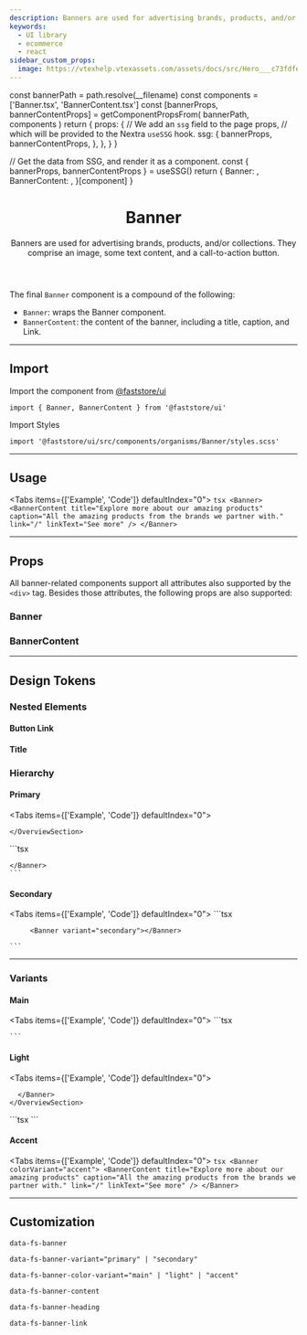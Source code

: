 ```yaml
---
description: Banners are used for advertising brands, products, and/or collections. They comprise an image, some text content, and a call-to-action button.
keywords:
  - UI library
  - ecommerce
  - react
sidebar_custom_props:
  image: https://vtexhelp.vtexassets.com/assets/docs/src/Hero___c73fdfe80ce87c2ccc4701c07e9d5398.png
---
```




  const bannerPath = path.resolve(__filename)
  const components = ['Banner.tsx', 'BannerContent.tsx']
  const [bannerProps, bannerContentProps] = getComponentPropsFrom(
    bannerPath,
    components
  )
  return {
    props: {
      // We add an `ssg` field to the page props,
      // which will be provided to the Nextra `useSSG` hook.
      ssg: {
        bannerProps,
        bannerContentProps,
      },
    },
  }
}

  // Get the data from SSG, and render it as a component.
  const { bannerProps, bannerContentProps } = useSSG()
  return {
    Banner: <PropsSection propsList={bannerProps} />,
    BannerContent: <PropsSection propsList={bannerContentProps} />,
  }[component]
}

<header>

# Banner

Banners are used for advertising brands, products, and/or collections. They comprise an image, some text content, and a call-to-action button.

</header>

The final `Banner` component is a compound of the following:

- `Banner`: wraps the Banner component.
- `BannerContent`: the content of the banner, including a title, caption, and Link.

---

## Import

Import the component from [@faststore/ui](/../components)

```tsx
import { Banner, BannerContent } from '@faststore/ui'
```

Import Styles

```tsx
import '@faststore/ui/src/components/organisms/Banner/styles.scss'
```

---

## Usage

<Tabs items={['Example', 'Code']} defaultIndex="0">
  <Tab>
    <OverviewSection>
      <Banner>
        <BannerContent
          title="Explore more about our amazing products"
          caption="All the amazing products from the brands we partner with."
          link="/"
          linkText="See more"
        />
      </Banner>
    </OverviewSection>
  </Tab>
  <Tab>
    ```tsx
    <Banner>
      <BannerContent
        title="Explore more about our amazing products"
        caption="All the amazing products from the brands we partner with."
        link="/"
        linkText="See more"
      />
    </Banner>
    ```
  </Tab>
</Tabs>

---

## Props

All banner-related components support all attributes also supported by the `<div>` tag.
Besides those attributes, the following props are also supported:

### Banner

<BannerPropsSection component="Banner" />

### BannerContent

<BannerPropsSection component="BannerContent" />

---

## Design Tokens

<TokenTable>
  <TokenRow token="--fs-banner-padding-mobile" value="var(--fs-spacing-6) 5%" />
  <TokenRow
    token="--fs-banner-padding-desktop"
    value="var(--fs-spacing-9) 15%"
  />
</TokenTable>

### Nested Elements

#### Button Link

<TokenTable>
  <TokenRow token="--fs-banner-button-link-min-width" value="11.25rem" />
  <TokenRow
    token="--fs-banner-button-link-margin-top"
    value="var(--fs-spacing-6)"
  />
</TokenTable>

#### Title

<TokenTable>
  <TokenRow token="--fs-banner-title-size" value="var(--fs-text-size-lead)" />
  <TokenRow
    token="--fs-banner-title-weight"
    value="var(--fs-text-weight-bold)"
  />
  <TokenRow token="--fs-banner-line-height" value="1.2" />
</TokenTable>

### Hierarchy

#### Primary

<Tabs items={['Example', 'Code']} defaultIndex="0">
  <Tab>
    <OverviewSection>

    </OverviewSection>

  </Tab>
  <Tab>
    ```tsx
    <Banner>

    </Banner>
    ```

  </Tab>
</Tabs>

<TokenTable>
  <TokenRow
    token="--fs-hero-primary-title-size"
    value="var(--fs-text-size-title-page)"
  />
</TokenTable>

#### Secondary

<Tabs items={['Example', 'Code']} defaultIndex="0">
  <Tab>
    <OverviewSection>
      <Banner variant="secondary"></Banner>
    </OverviewSection>
  </Tab>
  <Tab>
    ```tsx

         <Banner variant="secondary"></Banner>

    ```

  </Tab>
</Tabs>

<TokenTable>
  <TokenRow
    token="--fs-banner-secondary-title-size"
    value="var(--fs-text-size-4)"
  />
  <TokenRow
    token="--fs-banner-secondary-caption-size"
    value="var(--fs-text-size-base)"
  />
  <TokenRow
    token="--fs-banner-secondary-caption-weight"
    value="var(--fs-text-weight-regular)"
  />
  <TokenRow token="--fs-banner-secondary-caption-line-height" value="1.5" />
</TokenTable>

---

### Variants

#### Main

<Tabs items={['Example', 'Code']} defaultIndex="0">
  <Tab>
    <OverviewSection>
      <Banner variant="secondary"></Banner>
    </OverviewSection>
  </Tab>
  <Tab>
    ```tsx
    <Banner variant="secondary"></Banner>

    ```

  </Tab>
</Tabs>

<TokenTable>
  <TokenRow
    token="--fs-banner-main-bkg-color"
    value="var(--fs-color-primary-bkg)"
    isColor
  />
  <TokenRow
    token="--fs-banner-main-text-color"
    value="var(--fs-color-primary-text)"
    isColor
  />
</TokenTable>

#### Light

<Tabs items={['Example', 'Code']} defaultIndex="0">
  <Tab>
    <OverviewSection>
      <Banner colorVariant="light">

      </Banner>
    </OverviewSection>

  </Tab>
  <Tab>
    ```tsx
    <Banner colorVariant="light">
      <BannerContent
        title="Explore more about our amazing products"
        subtitle="All the amazing products from the brands we partner with."
        link="/"
        linkText="See more"
      />
    </Banner>
    ```
  </Tab>
</Tabs>

<TokenTable>
  <TokenRow
    token="--fs-banner-light-bkg-color"
    value="var(--fs-color-secondary-bkg-light)"
    isColor
  />
  <TokenRow
    token="--fs-banner-light-text-color"
    value="var(--fs-color-text-display)"
    isColor
  />
</TokenTable>

#### Accent

<Tabs items={['Example', 'Code']} defaultIndex="0">
  <Tab>
    <OverviewSection>
      <Banner colorVariant="accent">
        <BannerContent
          title="Explore more about our amazing products"
          caption="All the amazing products from the brands we partner with."
          link="/"
          linkText="See more"
        />
      </Banner>
    </OverviewSection>
  </Tab>
  <Tab>
    ```tsx
    <Banner colorVariant="accent">
      <BannerContent
        title="Explore more about our amazing products"
        caption="All the amazing products from the brands we partner with."
        link="/"
        linkText="See more"
      />
    </Banner>
    ```
  </Tab>
</Tabs>

<TokenTable>
  <TokenRow
    token="--fs-banner-accent-bkg-color"
    value="var(--fs-color-highlighted-bkg)"
    isColor
  />
  <TokenRow
    token="--fs-banner-accent-text-color"
    value="var(--fs-banner-light-text-color)"
    globalValue="var(--fs-color-text-display)"
    isColor
  />
</TokenTable>

---

## Customization

`data-fs-banner`

`data-fs-banner-variant="primary" | "secondary"`

`data-fs-banner-color-variant="main" | "light" | "accent"`

`data-fs-banner-content`

`data-fs-banner-heading`

`data-fs-banner-link`
